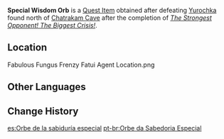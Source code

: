 {{Item Infobox
|id           = 120160
|image        = Item Special Wisdom Orb.png
|type         = Quest Items
|group        = Event Items
|description  = This Wisdom Orb looks quite familiar, though its back and base appear to have a few scratches and dings, almost as if it has been fought over at some point. If you look closely, you can even find the following words: "Backdoor command application sample" and "Confirmed to have no value, may be discarded," as well as some blood. It seems that not only did someone snatch this, but that they might have met with some misfortune afterward...
|source1      = Defeat a Fatui Pyro Agent north of Chatrakam Cave after completing ''[[The Strongest Opponent! The Biggest Crisis!]]''
|event        = Fabulous Fungus Frenzy
}}
'''Special Wisdom Orb''' is a [[Quest Item]] obtained after defeating [[Yurochka]] found north of [[Chatrakam Cave]] after the completion of ''[[The Strongest Opponent! The Biggest Crisis!]]''.

==Location==
<gallery>
Fabulous Fungus Frenzy Fatui Agent Location.png
</gallery>

==Other Languages==
{{Other Languages|default_hidden = 1
|en      = Special Wisdom Orb
|zhs     = 特别的「意智宝珠」
|zhs_rm  = Tèbié de "Yìzhì Bǎozhū"
|zht     = 特別的「意智寶珠」
|zht_rm  = Tèbié de "Yìzhì Bǎozhū"
|ja      = 特別な「叡智宝珠」
|ja_rm   = Tokubetsu na "Eichi Houju"
|ko      = 특별한 「지혜의 구슬」
|ko_rm   = Teukbyeolhan "Jihye-ui Guseul"
|es      = Orbe de la sabiduría especial
|fr      = Orbe de sagesse spécial
|ru      = Особая жемчужина мудрости
|th      = "ลูกแก้วทรงปัญญา" พิเศษ
|th_rm   = 
|vi      = Ngọc Trí Tuệ Đặc Biệt
|de      = Besondere „Weisheitsperle“
|id      = Wisdom Orb yang Spesial
|pt      = Orbe da Sabedoria Especial
}}

==Change History==
{{Change History|3.2}}

[[es:Orbe de la sabiduría especial]]
[[pt-br:Orbe da Sabedoria Especial]]